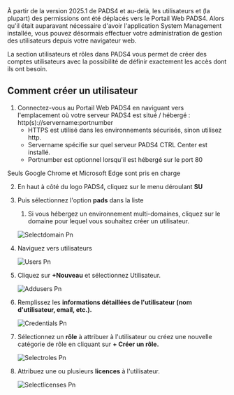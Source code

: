 <Info>
  À partir de la version 2025.1 de PADS4 et au-delà, les utilisateurs et (la plupart) des permissions ont été déplacés vers le Portail Web PADS4. Alors qu'il était auparavant nécessaire d'avoir l'application System Management installée, vous pouvez désormais effectuer votre administration de gestion des utilisateurs depuis votre navigateur web.
</Info>

La section utilisateurs et rôles dans PADS4 vous permet de créer des comptes utilisateurs avec la possibilité de définir exactement les accès dont ils ont besoin.

## **Comment créer un utilisateur**

1. Connectez-vous au Portail Web PADS4 en naviguant vers l'emplacement où votre serveur PADS4 est situé / hébergé : http(s)://servername:portnumber
   * HTTPS est utilisé dans les environnements sécurisés, sinon utilisez http.
   * Servername spécifie sur quel serveur PADS4 CTRL Center est installé.
   * Portnumber est optionnel lorsqu'il est hébergé sur le port 80

<Warning>
  Seuls Google Chrome et Microsoft Edge sont pris en charge
</Warning>

2. En haut à côté du logo PADS4, cliquez sur le menu déroulant **SU**
3. Puis sélectionnez l'option **pads** dans la liste

   1. Si vous hébergez un environnement multi-domaines, cliquez sur le domaine pour lequel vous souhaitez créer un utilisateur.

   ![Selectdomain Pn](/images/ctrl-centre/accountcreation/Selectdomain.png)
4. Naviguez vers utilisateurs

   ![Users Pn](/images/ctrl-centre/accountcreation/Users.png)
5. Cliquez sur **+Nouveau** et sélectionnez Utilisateur.

   ![Addusers Pn](/images/ctrl-centre/accountcreation/Addusers.png)
6. Remplissez les **informations détaillées de l'utilisateur (nom d'utilisateur, email, etc.).**

   ![Credentials Pn](/images/ctrl-centre/accountcreation/Credentials.png)
7. Sélectionnez un **rôle** à attribuer à l'utilisateur ou créez une nouvelle catégorie de rôle en cliquant sur **+ Créer un rôle.**

   ![Selectroles Pn](/images/ctrl-centre/accountcreation/Selectroles.png)
8. Attribuez une ou plusieurs **licences** à l'utilisateur.

   ![Selectlicenses Pn](/images/ctrl-centre/accountcreation/Selectlicenses.png)
